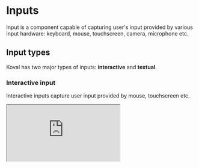 
# Inputs

Input is a component capable of capturing user's input provided by various input hardware: keyboard, mouse, touchscreen, camera, microphone etc.

## Input types

Koval has two major types of inputs: **interactive** and **textual**.

### Interactive input

Interactive inputs capture user input provided by mouse, touchscreen etc.

<Iframe
    src="https://morewings.github.io/koval-ui/iframe.html?args=label:Clickable%20checkbox&id=inputs-checkbox--primary&viewMode=story"
    width={777}
    height={100}
    caption="Interactive input example"
/>

### Textual input

Textual inputs capture user text input provided by keyboard.

<Iframe
    src="https://morewings.github.io/koval-ui/iframe.html?args=placeholder:Enter%20text%20here&id=inputs-text--primary&viewMode=story"
    width={777}
    height={100}
    caption="Textual input example"
/>

## Common input props

All inputs in library (both interactive and textual) support the following props, which mimic `HTMLInputElement` attributes.

```ts
import type {InputHTMLAttributes} from 'react';

export type NativeProps = {
    /**
     * @see https://developer.mozilla.org/en-US/docs/Web/HTML/Element/input#name
     */
    name?: InputHTMLAttributes<HTMLInputElement>['name'];
    /**
     * Set native HTML `required` attribute.
     * @see https://developer.mozilla.org/en-US/docs/Web/HTML/Attributes/required
     */
    required?: InputHTMLAttributes<HTMLInputElement>['required'];
    /**
     * Disable input.
     * @see https://developer.mozilla.org/en-US/docs/Web/HTML/Element/input#disabled
     */
    disabled?: InputHTMLAttributes<HTMLInputElement>['disabled'];
    /**
     * Provides substitute for native autofocus functionality.
     * @see https://developer.mozilla.org/en-US/docs/Web/HTML/Global_attributes/autofocus
     * @see https://github.com/facebook/react/issues/11851#issuecomment-351672131
     */
    autoFocus?: InputHTMLAttributes<HTMLInputElement>['autoFocus'];
    /** Set native HTML `form` attribute. */
    form?: InputHTMLAttributes<HTMLInputElement>['form'];
};
```

## Textual input props

Textual inputs are provided with additional props related to input mode and visual text formatting.

```ts
import type {InputHTMLAttributes} from 'react';

export type NativePropsTextual = NativeProps & {
    /**
     * Provides a hint about the type of data that might be entered by the user while
     * editing the element or its contents. This allows the browser to display an
     * appropriate virtual keyboard.
     * @see https://developer.mozilla.org/en-US/docs/Web/API/HTMLElement/inputMode
     */
    inputMode?: InputHTMLAttributes<HTMLInputElement>['inputMode'];
    /**
     * Set text for placeholder.
     * @see https://developer.mozilla.org/en-US/docs/Web/HTML/Element/input#placeholder
     */
    placeholder?: InputHTMLAttributes<HTMLInputElement>['placeholder'];
    /**
     * Set native HTML `autocomplete` attribute.
     * @see https://developer.mozilla.org/en-US/docs/Web/HTML/Attributes/autocomplete
     */
    autoComplete?: InputHTMLAttributes<HTMLInputElement>['autoComplete'];
    /**
     * Defines the maximum number of characters (as UTF-16 code units) the user can enter.
     * @see https://developer.mozilla.org/en-US/docs/Web/HTML/Attributes/maxlength
     */
    maxLength?: InputHTMLAttributes<HTMLInputElement>['maxLength'];
    /**
     * Defines the minimum number of characters (as UTF-16 code units) the user can enter.
     * @see https://developer.mozilla.org/en-US/docs/Web/HTML/Attributes/minlength
     */
    minLength?: InputHTMLAttributes<HTMLInputElement>['minLength'];
    /**
     * Pattern attribute specifies a regular expression the form control's value should match.
     * @see https://developer.mozilla.org/en-US/docs/Web/HTML/Attributes/pattern
     */
    pattern?: InputHTMLAttributes<HTMLInputElement>['pattern'];
    /**
     * Define the width of the input in characters
     */
    size?: InputHTMLAttributes<HTMLInputElement>['size'];
};
```

### Numeric input props

Textual inputs which accept **only numbers** have the following API:

```ts
import type {InputHTMLAttributes} from 'react';

export type NativePropsNumeric = Omit<
    NativePropsTextual,
    'inputMode' | 'pattern' | 'maxLength' | 'minLength'
> & {
    min?: InputHTMLAttributes<HTMLInputElement>['min'];
    /**
     * Define the maximum value that is acceptable and valid for the input
     * @see https://developer.mozilla.org/en-US/docs/Web/HTML/Attributes/max
     */
    max?: InputHTMLAttributes<HTMLInputElement>['max'];
    /**
     * Specify the granularity that the value must adhere to
     * @see https://developer.mozilla.org/en-US/docs/Web/HTML/Attributes/step
     */
    step?: InputHTMLAttributes<HTMLInputElement>['step'];
};
```
